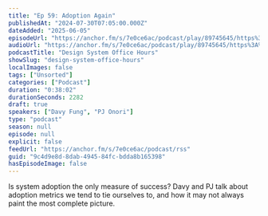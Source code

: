 ```yaml
---
title: "Ep 59: Adoption Again"
publishedAt: "2024-07-30T07:05:00.000Z"
dateAdded: "2025-06-05"
episodeUrl: "https://anchor.fm/s/7e0ce6ac/podcast/play/89745645/https%3A%2F%2Fd3ctxlq1ktw2nl.cloudfront.net%2Fstaging%2F2024-6-27%2Ffb264f50-e275-4f0f-5edc-0536fc72c33a.mp3"
audioUrl: "https://anchor.fm/s/7e0ce6ac/podcast/play/89745645/https%3A%2F%2Fd3ctxlq1ktw2nl.cloudfront.net%2Fstaging%2F2024-6-27%2Ffb264f50-e275-4f0f-5edc-0536fc72c33a.mp3"
podcastTitle: "Design System Office Hours"
showSlug: "design-system-office-hours"
localImages: false
tags: ["Unsorted"]
categories: ["Podcast"]
duration: "0:38:02"
durationSeconds: 2282
draft: true
speakers: ["Davy Fung", "PJ Onori"]
type: "podcast"
season: null
episode: null
explicit: false
feedUrl: "https://anchor.fm/s/7e0ce6ac/podcast/rss"
guid: "9c4d9e8d-8dab-4945-84fc-bdda8b165398"
hasEpisodeImage: false
---
```

Is system adoption the only measure of success? Davy and PJ talk about adoption metrics we tend to tie ourselves to, and how it may not always paint the most complete picture.
